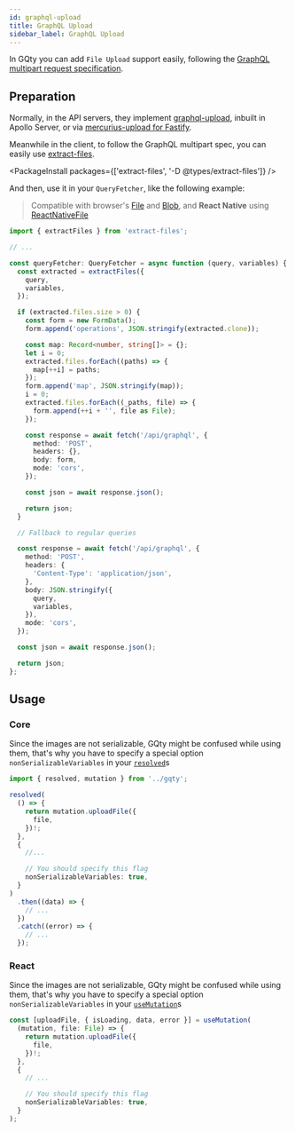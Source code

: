 ```yaml
---
id: graphql-upload
title: GraphQL Upload
sidebar_label: GraphQL Upload
---
```


In GQty you can add `File Upload` support easily, following the [GraphQL multipart request specification](https://github.com/jaydenseric/graphql-multipart-request-spec).

## Preparation

Normally, in the API servers, they implement [graphql-upload](https://github.com/jaydenseric/graphql-upload), inbuilt in Apollo Server, or via [mercurius-upload for Fastify](https://github.com/mercurius-js/mercurius-upload).

Meanwhile in the client, to follow the GraphQL multipart spec, you can easily use [extract-files](https://www.npmjs.com/package/extract-files).

<PackageInstall packages={['extract-files', '-D @types/extract-files']} />

And then, use it in your `QueryFetcher`, like the following example:

> Compatible with browser's [File](https://developer.mozilla.org/en-US/docs/web/api/file) and [Blob](https://developer.mozilla.org/en-US/docs/web/api/blob), and **React Native** using [ReactNativeFile](https://github.com/jaydenseric/extract-files#class-reactnativefile)

```ts
import { extractFiles } from 'extract-files';

// ...

const queryFetcher: QueryFetcher = async function (query, variables) {
  const extracted = extractFiles({
    query,
    variables,
  });

  if (extracted.files.size > 0) {
    const form = new FormData();
    form.append('operations', JSON.stringify(extracted.clone));

    const map: Record<number, string[]> = {};
    let i = 0;
    extracted.files.forEach((paths) => {
      map[++i] = paths;
    });
    form.append('map', JSON.stringify(map));
    i = 0;
    extracted.files.forEach((_paths, file) => {
      form.append(++i + '', file as File);
    });

    const response = await fetch('/api/graphql', {
      method: 'POST',
      headers: {},
      body: form,
      mode: 'cors',
    });

    const json = await response.json();

    return json;
  }

  // Fallback to regular queries

  const response = await fetch('/api/graphql', {
    method: 'POST',
    headers: {
      'Content-Type': 'application/json',
    },
    body: JSON.stringify({
      query,
      variables,
    }),
    mode: 'cors',
  });

  const json = await response.json();

  return json;
};
```

## Usage

### Core

Since the images are not serializable, GQty might be confused while
using them, that's why you have to specify a special option `nonSerializableVariables` in your [`resolved`](/client/fetching-data#resolved)s

```ts
import { resolved, mutation } from '../gqty';

resolved(
  () => {
    return mutation.uploadFile({
      file,
    })!;
  },
  {
    //...

    // You should specify this flag
    nonSerializableVariables: true,
  }
)
  .then((data) => {
    // ...
  })
  .catch((error) => {
    // ...
  });
```

### React

Since the images are not serializable, GQty might be confused while
using them, that's why you have to specify a special option `nonSerializableVariables` in your [`useMutation`](/react/mutations)s

```ts
const [uploadFile, { isLoading, data, error }] = useMutation(
  (mutation, file: File) => {
    return mutation.uploadFile({
      file,
    })!;
  },
  {
    // ...

    // You should specify this flag
    nonSerializableVariables: true,
  }
);
```
